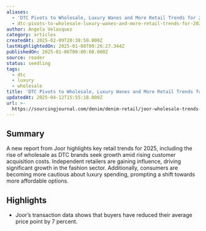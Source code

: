 ```yaml
---
aliases:
  - 'DTC Pivots to Wholesale, Luxury Wanes and More Retail Trends for 2025'
  - dtc-pivots-to-wholesale-luxury-wanes-and-more-retail-trends-for-2025
author: Angela Velasquez
category: articles
createdAt: 2025-02-09T20:38:50.000Z
lastHighlightedOn: 2025-01-08T09:26:27.344Z
publishedOn: 2025-01-06T00:00:00.000Z
source: reader
status: seedling
tags:
  - dtc
  - luxury
  - wholesale
title: 'DTC Pivots to Wholesale, Luxury Wanes and More Retail Trends for 2025'
updatedAt: 2025-04-12T15:55:18.000Z
url: >-
  https://sourcingjournal.com/denim/denim-retail/joor-wholesale-trends-2025-dtc-luxury-brand-management-companies-independent-retailers-1234728915/?utm_source=Sailthru&utm_medium=email&utm_campaign=Issue:%202025-01-07%20Retail%20Dive:%20DTC%20%5Bissue:69263%5D&utm_term=Retail%20Dive:%20DTC
---
```

## Summary

A new report from Joor highlights key retail trends for 2025, including the rise of wholesale as DTC brands seek growth amid rising customer acquisition costs. Independent retailers are gaining influence, driving significant growth in the fashion sector. Additionally, consumers are becoming more cautious about luxury spending, prompting a shift towards more affordable options.

## Highlights

- Joor’s transaction data shows that buyers have reduced their average price point by 7 percent.
